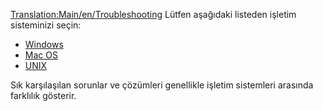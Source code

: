 [[Translation:Main/en/Troubleshooting]]{{tr/İçindekiler}}
Lütfen aşağıdaki listeden işletim sisteminizi seçin:

* [[Main/en/Troubleshooting/Windows|Windows]]
* [[Main/en/Problem/Mac|Mac OS]]
* [[Main/en/Problem/Unix|UNIX]]

Sık karşılaşılan sorunlar ve çözümleri genellikle işletim sistemleri arasında farklılık gösterir.